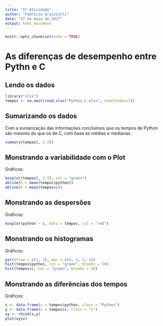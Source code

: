 ---
title: "1º Atividade"
author: "Fabricio Grazziotti"
date: "27 de maio de 2017"
output: html_document
---

```{r setup, include=FALSE}
knitr::opts_chunk$set(echo = TRUE)
```

# As diferenças de desempenho entre Pythn e C

## Lendo os dados

```{r DataSet}
library("xlsx")
tempos <- na.omit(read.xlsx("Python_C.xlsx", sheetIndex=1))
```


## Sumarizando os dados

Com a sumarização das informações concluímos que os tempos de Python são maiores do que os de C, com base as médias e medianas.



```{r tempos}
summary(tempos[, 2:3])
```

## Monstrando a variabilidade com o Plot

Gráficos:

```{r variabilidade}
boxplot(tempos[, 2:3], col = "green")
abline(h = mean(tempos$python))
abline(h = mean(tempos$c))
```


## Monstrando as despersões

Gráficos:

```{r despersoes}
boxplot(python ~ c, data = tempos, col = "red")
```

## Monstrando os histogramas

Gráficos:

```{r histogramas}
par(mfrow = c(1, 2), mar = c(4, 4, 2, 1))
hist(tempos$python, col = "green", breaks = 50)
hist(tempos$c, col = "green", breaks = 50)
```


## Monstrando as diferências dos tempos

Gráficos:

```{r diferencias}
x <- data.frame(x = tempos$python, class = "Python")
y <- data.frame(x = tempos$c, class = "c")
xy <- rbind(x,y)
plot(xy$x)
````
